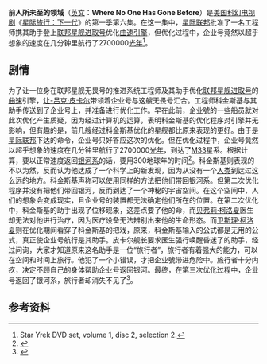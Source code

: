 {{Pathnav|星际旅行|星际旅行：下一代剧集列表}}
{{Infobox Television episode
| Title = 前人所未至的领域
| Image = [[Image:前人所未至的领域.jpg|270px]]
| Caption = 卫斯理和“旅行者”。
| Series = [[星际旅行：下一代|星际旅行：下一代]]
| Season = 1
| Episode = 6
| Production = 106
| Airdate = {{Start date|1987|10|26}}
| Teleplay = 
| Story = 
| Writer       = 迈克尔
| Director = 罗伯·鲍曼
| Music = 
| Guests =
| Prev = [[最后据点|最后据点]]
| Next = [[寂寞旅程|寂寞旅程]]
| Episode list = [[星际旅行：下一代剧集列表|星际旅行：下一代剧集列表]]
}}

'''前人所未至的领域'''（[[英文|英文]]：'''Where No One Has Gone Before'''）是[[美国|美国]][[科幻|科幻]][[电视剧|电视剧]]《[[星际旅行：下一代|星际旅行：下一代]]》的第一季第六集。在这一集中，[[星际联邦|星际联邦]]批准了一名工程师携其助手登上[[联邦星舰进取号_(NCC-1701-D)|联邦星舰进取号]]优化[[曲速引擎|曲速引擎]]，但优化过程中，企业号竟然以超乎想象的速度在几分钟里航行了2700000[[光年|光年]]<ref>Star Yrek DVD set, volume 1, disc 2, selection 2.</ref>。

==剧情==
为了让一位身在联邦星舰无畏号的推进系统工程师及其助手优化[[联邦星舰进取号_(NCC-1701-D)|联邦星舰进取号]]的[[曲速|曲速]]引擎，[[让-吕克·皮卡尔|让-吕克·皮卡尔]]带领着企业号与这艘无畏号汇合。工程师科金斯基与其助手传送到了企业号上，并准备进行优化工作。早在此前，企业號的一些船员就对此次优化产生质疑，因为经过计算机的运算，表明科金斯基的优化程序对引擎并无影响，但有趣的是，前几艘经过科金斯基优化的星舰都比原来表现的更好。由于是[[星际联邦|星际联邦]]下达的命令，企业号只好答应这次的优化。但在优化过程中，企业号竟然以超乎想象的速度在几分钟里航行了2700000[[光年|光年]]，到达了[[M33|M33]]星系。根据计算，要以正常速度返回[[银河系|银河系]]的话，要用300地球年的时间<ref>{{Cite web |url=http://www.aoltv.com/2006/10/27/star-trek-the-next-generation-where-no-one-has-gone-before/ |title=Star Trek The Next Generation: Where No One Has Gone Before |accessdate=2011-08-28 |archive-date=2019-09-30 |archive-url=https://web.archive.org/web/20190930035514/http://www.aoltv.com/2006/10/27/star-trek-the-next-generation-where-no-one-has-gone-before/ |dead-url=no }}</ref>。科金斯基则表现的不以为然，反而认为他达成了一个科学上的新发现，因为从没有一个[[人类|人类]]到达过这么远的地方。科金斯基声称可以使用同样的方法把他们带回银河系。但第二次优化程序并没有把他们带回银河，反而到达了一个神秘的宇宙空间。在这个空间中，人们的想象会变成现实，且企业号的装置都无法确定他们所在的位置。在第二次优化中，科金斯基的助手出现了位移现象，这差点要了他的命，而[[贝弗莉·柯洛夏|贝弗莉·柯洛夏]]医生却无法对他进行治疗，因为医疗设备无法辨别出来他的生命形态。而[[卫斯理·柯洛夏|卫斯理·柯洛夏]]则在优化期间看穿了科金斯基的把戏，原来，科金斯基输入的公式都是无用的公式，真正使企业号航行是其助手。皮卡尔舰长要求医生强行唤醒昏迷了的助手，经过问询，大家才知道原来这名助手是一位“旅行者”，旅行者有着强大的能力，可以在空间和时间上旅行。他犯了一个小错误，才把企业號带进危险中。旅行者十分内疚，决定不顾自己的身体帮助企业号返回银河。最终，在第三次优化过程中，企业号返回了银河系，旅行者却消失不见了<ref>{{Cite web |url=http://memory-alpha.org/wiki/Where_No_One_Has_Gone_Before_%28episode%29 |title=Memory Alpha |accessdate=2011-08-28 |archive-date=2011-08-19 |archive-url=https://web.archive.org/web/20110819111740/http://memory-alpha.org/wiki/Where_No_One_Has_Gone_Before_(episode) |dead-url=no }}</ref>。

==参考资料==
{{reflist}}
{{Memoryalpha|Where No One Has Gone Before (episode)|前辈未至之境 (TNG)}}

{{下一代第一季}}